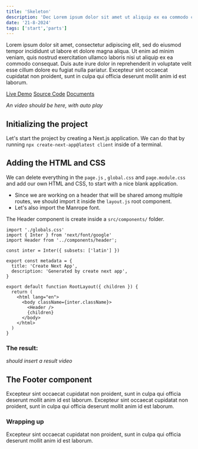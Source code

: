 ```yaml
---
title: 'Skeleton'
description: 'Dec Lorem ipsum dolor sit amet ut aliquip ex ea commodo consequat'
date: '21-8-2024'
tags: ['start','parts']
---
```


Lorem ipsum dolor sit amet, consectetur adipiscing elit, sed do eiusmod tempor incididunt ut labore et dolore magna aliqua.
Ut enim ad minim veniam, quis nostrud exercitation ullamco laboris nisi ut aliquip ex ea commodo consequat. Duis aute irure dolor in reprehenderit in voluptate velit esse cillum dolore eu fugiat nulla pariatur. Excepteur sint occaecat cupidatat non proident, sunt in culpa qui officia deserunt mollit anim id est laborum.

[Live Demo](https://mdxjs.com "Demo") [Source Code](https://mdxjs.com "Code") [Documents](https://mdxjs.com "Documents")

*An video should be here, with auto play*

## Initializing the project
Let's start the project by creating a Next.js application. We can do that by running `npx create-next-app@latest client` inside of a terminal.

## Adding the HTML and CSS
We can delete everything in the `page.js` , `global.css` and `page.module.css` and add our own HTML and CSS, to start with a nice blank application.

* Since we are working on a header that will be shared among multiple routes, we should import it inside the `layout.js` root component.
* Let's also import the Manrope font.

The Header component is create inside a `src/components/` folder.

```
import './globals.css'
import { Inter } from 'next/font/google'
import Header from '../components/header';

const inter = Inter({ subsets: ['latin'] })

export const metadata = {
  title: 'Create Next App',
  description: 'Generated by create next app',
}

export default function RootLayout({ children }) {
  return (
    <html lang="en">
      <body className={inter.className}>
        <Header />
        {children}
      </body>
    </html>
  )
}
```

### The result:
*should insert a result video*

## The Footer component
Excepteur sint occaecat cupidatat non proident, sunt in culpa qui officia deserunt mollit anim id est laborum. Excepteur sint occaecat cupidatat non proident, sunt in culpa qui officia deserunt mollit anim id est laborum.

### Wrapping up
Excepteur sint occaecat cupidatat non proident, sunt in culpa qui officia deserunt mollit anim id est laborum.
